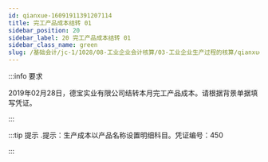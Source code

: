 ---
id: qianxue-16091911391207114
title: 完工产品成本结转 01
sidebar_position: 20
sidebar_label: 20 完工产品成本结转 01
sidebar_class_name: green
slug: /基础会计/jc-1/1028/08-工业企业会计核算/03-工业企业生产过程的核算/qianxue-1609181235203703809/qianxue-16091911391207114/完工产品成本结转 01
---

:::info 要求

2019年02月28日，德宝实业有限公司结转本月完工产品成本。请根据背景单据填写凭证。

:::

:::tip 提示
  .提示：生产成本以产品名称设置明细科目。凭证编号：450 
:::
